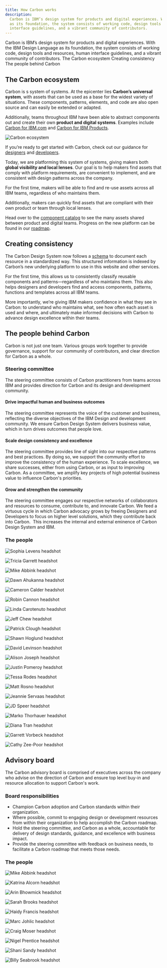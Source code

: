 ```yaml
---
title: How Carbon works
description:
  Carbon is IBM’s design system for products and digital experiences. With the IBM Design Language
  as its foundation, the system consists of working code, design tools and resources, human
  interface guidelines, and a vibrant community of contributors.
---
```



<PageDescription>
  Carbon is IBM’s design system for products and digital experiences. With the IBM Design Language
  as its foundation, the system consists of working code, design tools and resources, human
  interface guidelines, and a vibrant community of contributors.
</PageDescription>

<AnchorLinks>
  <AnchorLink>The Carbon ecosystem</AnchorLink>
  <AnchorLink>Creating consistency </AnchorLink>
  <AnchorLink>The people behind Carbon</AnchorLink>
</AnchorLinks>

## The Carbon ecosystem

Carbon is s system of systems. At the epicenter lies **Carbon’s universal system**, with assets that
can be used as a base for the widest variety of situations. These components, patterns, elements,
and code are also open source and can easily be extended or adapted.

Additionally, teams throughout IBM have been able to abstract components out and create their own
**product and digital systems**. Examples include
[Carbon for IBM.com](https://www.ibm.com/standards/carbon/) and
[Carbon for IBM Products](https://pages.github.ibm.com/cdai-design/pal/).

![Carbon ecosystem](/about-carbon/ecosystem.png)

If you’re ready to get started with Carbon, check out our guidance for
[designers](/designing/get-started) and [developers](/developing).

Today, we are platforming this system of systems, giving makers both **global visibility and local
lenses**. Our goal is to help makers find assets that comply with platform requirements, are
convenient to implement, and are consistent with design patterns across the company.

For the first time, makers will be able to find and re-use assets across all IBM teams, regardless
of who maintains them.

Additionally, makers can quickly find assets that are compliant with their own product or team
through local lenses.

Head over to the [component catalog](/assets/components) to see the many assets shared between
product and digital teams. Progress on the new platform can be found in our
[roadmap](/about-carbon/platform-roadmap).

## Creating consistency

The Carbon Design System now follows a
[schema](https://github.com/carbon-design-system/carbon-platform/blob/main/docs/resource-schemas.md)
to document each resource in a standardized way. This structured information is indexed by Carbon’s
new underlying platform to use in this website and other services.

For the first time, this allows us to consistently classify reusable components and
patterns—regardless of who maintains them. This also helps designers and developers find and access
components, patterns, functions and templates across all IBM teams.

More importantly, we’re giving IBM makers confidence in what they see in Carbon: to understand who
maintains what, see how often each asset is used and where, and ultimately make informed decisions
with Carbon to advance design excellence within their teams.

## The people behind Carbon

Carbon is not just one team. Various groups work together to provide governance, support for our
community of contributors, and clear direction for Carbon as a whole.

### Steering committee

The steering committee consists of Carbon practitioners from teams across IBM and provides direction
for Carbon and its design and development community.

<Grid className={section}>
<Column md={2} lg={4}>

#### Drive impactful human and business outcomes

</Column>
<Column md={6} lg={8}>

The steering committee represents the voice of the customer and business, reflecting the diverse
objectives of the IBM Design and development community. We ensure Carbon Design System delivers
business value, which in turn drives outcomes that people love.

</Column>
</Grid>

<Grid className={section}>
<Column md={2} lg={4}>

#### Scale design consistency and excellence

</Column>
<Column md={6} lg={8}>

The steering committee provides line of sight into our respective patterns and best practices. By
doing so, we support the community effort to improve the consistency of the human experience. To
scale excellence, we share successes, either from using Carbon, or as input to improving Carbon. As
a committee, we amplify key projects of high potential business value to influence Carbon's
priorities.

</Column>
</Grid>

<Grid className={section}>
<Column md={2} lg={4}>

#### Grow and strengthen the community

</Column>
<Column md={6} lg={8}>

The steering committee engages our respective networks of collaborators and resources to consume,
contribute to, and innovate Carbon. We feed a virtuous cycle in which Carbon advocacy grows by
freeing Designers and Developers to focus on higher level solutions, which they contribute back into
Carbon.  This increases the internal and external eminence of Carbon Design System and IBM.

</Column>
</Grid>

### The people

<Grid condensed>
<Profile name="Sophia Levens" title="Executive Director of Design, IBM Sterling; Chair, Steering committee">

![Sophia Levens headshot](/about-carbon/team/levens_sophia.png)

</Profile>
<Profile name="Tricia Garrett" title="Design Principal, Master Inventor, Watson Health; Co-chair, Steering committee">

![Tricia Garrett headshot](/about-carbon/team/garrett_tricia.png)

</Profile>
<Profile name="Mike Abbink" title="IBM Distinguished Designer, Carbon">

![Mike Abbink headshot](/about-carbon/team/abbink_mike.png)

</Profile>
<Profile name="Dawn Ahukanna" title="Design Principal, Technology Support Services (GTS/TSS)">

![Dawn Ahukanna headshot](/about-carbon/team/ahukanna_dawn.png)

</Profile>
<Profile name="Cameron Calder" title="IBM Design Principal, IBM Cloud and Cognitive Software">

![Cameron Calder headshot](/about-carbon/team/calder_cameron.png)

</Profile>
<Profile name="Robin Cannon" title="Global Director of Design Systems, IBM iX">

![Robin Cannon headshot](/about-carbon/team/cannon_robin.png)

</Profile>
<Profile name="Linda Carotenuto" title="Product Manager, Digital Design Squad, Carbon for IBM.com">

![Linda Carotenuto headshot](/about-carbon/team/carotenuto_linda.png)

</Profile>
<Profile name="Jeff Chew" title="Senior Experience Technology Manager, IBM Cloud and Cognitive Software">

![Jeff Chew headshot](/about-carbon/team/chew_jeff.png)

</Profile>
<Profile name="Patrick Clough" title="Design System Enablement Lead, CIO Design, Finance and Operations">

![Patrick Clough headshot](/about-carbon/team/clough_patrick.png)

</Profile>
<Profile name="Shawn Hoglund" title="Experience Lead, CHQ Digital Marketing">

![Shawn Hoglund headshot](/about-carbon/team/hoglund_shawn.png)

</Profile>
<Profile name="David Levinson" title="IBM Design Principal, IBM Cloud and Cognitive Software">

![David Levinson headshot](/about-carbon/team/levinson_david.png)

</Profile>
<Profile name="Alison Joseph" title="Development Manager, Carbon">

![Alison Joseph headshot](/about-carbon/team/joseph_alison.png)

</Profile>
<Profile name="Justin Pomeroy" title="IBM Cloud Kubernetes Service UI">

![Justin Pomeroy headshot](/about-carbon/team/pomeroy_justin.png)

</Profile>
<Profile name="Tessa Rodes" title="Senior Design Manager, IBM Cloud">

![Tessa Rodes headshot](/about-carbon/team/rodes_tessa.png)

</Profile>
<Profile name="Matt Rosno" title="Product Manager, Carbon">

![Matt Rosno headshot](/about-carbon/team/rosno_matt.png)

</Profile>
<Profile name="Jeannie Servaas" title="IBM Design Principal, Carbon">

![Jeannie Servaas headshot](/about-carbon/team/servaas_jean.png)

</Profile>
<Profile name="JD Speer" title="Design Lead, IBM Storage">

![JD Speer headshot](/about-carbon/team/speer_jd.png)

</Profile>
<Profile name="Marko Thorhauer" title="Executive Creative Director, IBM Design Principal, IBM iX">

![Marko Thorhauer headshot](/about-carbon/team/thorhauer_marko.png)

</Profile>
<Profile name="Diana Tran" title="Visual Design Practice Lead, IBM Sterling">

![Diana Tran headshot](/about-carbon/team/tran_diana.png)

</Profile>
<Profile name="Garrett Vorbeck" title="Front-end Developer, IBM Systems">

![Garrett Vorbeck headshot](/about-carbon/team/vorbeck_garrett.png)

</Profile>
<Profile name="Cathy Zee-Poor" title="Creative Director for IBM Z Systems">

![Cathy Zee-Poor headshot](/about-carbon/team/zee-poor_cathy.png)

</Profile>
</Grid>

## Advisory board

The Carbon advisory board is comprised of executives across the company who advise on the direction
of Carbon and ensure top level buy-in and resource allocation to support Carbon's work.

### Board responsibilities

- Champion Carbon adoption and Carbon standards within their organization.
- Where possible, commit to engaging design or development resources from within their organization
  to help accomplish the Carbon roadmap.
- Hold the steering committee, and Carbon as a whole, accountable for delivery of design standards,
  guidance, and excellence with business impact.
- Provide the steering committee with feedback on business needs, to facilitate a Carbon roadmap
  that meets those needs.

### The people

<Grid condensed>

<Profile name="Mike Abbink" title="Executive Creative Director, Design, IBM Distinguished Designer">

![Mike Abbink headshot](/about-carbon/team/abbink_mike.png)

</Profile>
<Profile name="Katrina Alcorn" title="General Manager of Design, Cloud and Cognitive Software">

![Katrina Alcorn headshot](/about-carbon/team/alcorn_katrina.png)

</Profile>
<Profile name="Arin Bhowmick" title="Vice President and Chief Design Officer, Cloud and Cognitive Software">

![Arin Bhowmick headshot](/about-carbon/team/bhowmick_arin.png)

</Profile>
<Profile name="Sarah Brooks" title="Director, Design, Design Program Office, IBM Distinguished Designer">

![Sarah Brooks headshot](/about-carbon/team/brooks_sarah.png)

</Profile>
<Profile name="Haidy Francis" title="Design Executive, IBM Security">

![Haidy Francis headshot](/about-carbon/team/francis_haidy.png)

</Profile>
<Profile name="Marc Johlic" title="Product Manager, IBM Accessibility">

![Marc Johlic headshot](/about-carbon/team/johlic_marc.png)

</Profile>
<Profile name="Craig Moser" title="Vice President of Design and Usability, AI Applications">

![Craig Moser headshot](/about-carbon/team/moser_craig.png)

</Profile>
<Profile name="Nigel Prentice" title="Design Director, Digital Growth and Commerce">

![Nigel Prentice headshot](/about-carbon/team/prentice_nigel.png)

</Profile>
<Profile name="Shani Sandy" title="Executive Design Practice Leader, Director IBM Z">

![Shani Sandy headshot](/about-carbon/team/sandy_shani.png)

</Profile>
<Profile name="Billy Seabrook" title="Global Chief Creative Officer, IBM iX">

![Billy Seabrook headshot](/about-carbon/team/seabrook_billy.png)

</Profile>
</Grid>
